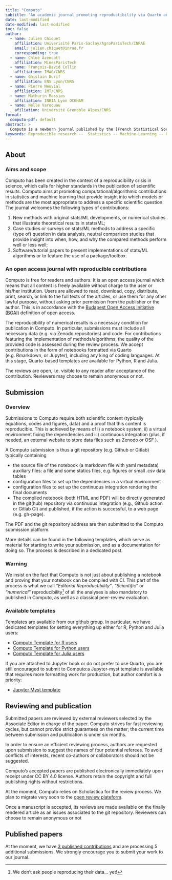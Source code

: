 ```yaml
---
title: "Computo"
subtitle: "An academic journal promoting reproductibility via Quarto and Continuous Integration"
date: last-modified
date-modified: last-modified
toc: false
author:
  - name: Julien Chiquet
    affiliation: Univerisité Paris-Saclay/AgroParisTech/INRAE
    email: julien.chiquet@inrae.fr
    corresponding: true
  - name: Chloé Azencott
    affiliation: MinesParisTech
  - name: François-David Collin
    affiliation: IMAG/CNRS
  - name: Ghislain Durif
    affiliation: ENS Lyon/CNRS
  - name: Pierre Neuvial
    affiliation: IMT/CNRS
  - name: Mathurin Massias
    affiliation: INRIA Lyon OCKHAM
  - name: Nelle Varoquau
    afiliation: Université Grenoble Alpes/CNRS
format:
  computo-pdf: default
abstract: >
  Computo is a newborn journal published by the [French Statistical Society](https://sfds.asso.fr/) which aims at promoting computational/algorithmic contributions in statistics and machine learning. In order to achieve this goal, Computo goes beyond classical static publications by leveraging technical advances in literate programming and scientific reporting. We present in this talk the solution that we put in place so far to support both editorial and scientific reproducibility, that relies on community-based tools like Quarto, Github actions and open review. See our webpage \url{https://computo.sfds.asso.fr/}, and github group \url{https://github.com/computorg}.
keywords: Reproducible research --  Statistics -- Machine-Learning -- Quarto -- R -- Python -- Julia 
---
```


## About

### Aims and scope

Computo has been created in the context of a reproducibility crisis in science, which calls for higher standards in the publication of scientific results. Computo aims at promoting computational/algorithmic contributions in statistics and machine learning that provide insight into which models or methods are the most appropriate to address a specific scientific question. The journal welcomes the following types of contributions:

1. New methods with original stats/ML developments, or numerical studies that illustrate theoretical results in stats/ML;
2. Case studies or surveys on stats/ML methods to address a specific (type of) question in data analysis, neutral comparison studies that provide insight into when, how, and why the compared methods perform well or less well;
3. Software/tutorial papers to present implementations of stats/ML algorithms or to feature the use of a package/toolbox.

### An open access journal with reproducible contributions

Computo is free for readers and authors. It is an open access journal which means that all content is freely available without charge to the user or his/her institution. Users are allowed to read, download, copy, distribute, print, search, or link to the full texts of the articles, or use them for any other lawful purpose, without asking prior permission from the publisher or the author. This is in accordance with the [Budapest Open Access Initiative (BOAI)](https://www.budapestopenaccessinitiative.org/) definition of open access.

The reproducibility of numerical results is a necessary condition for publication in Computo. In particular, submissions must include all necessary data (e.g. via Zenodo repositories) and code. For contributions featuring the implementation of methods/algorithms, the quality of the provided code is assessed during the review process. We accept contributions in the form of notebooks formatted via Quarto (e.g. Rmarkdown, or Jupyter), including any king of coding languages. At this stage, Quarto-based templates are available for Python, R and Julia.

The reviews are open, i.e. visible to any reader after acceptance of the contribution. Reviewers may choose to remain anonymous or not.

## Submission

### Overview

Submissions to Computo require both scientific content (typically equations, codes and figures, data) and a proof that this content is reproducible. This is achieved by means of i) a notebook system, ii) a virtual environment fixing the dependencies and iii) continuous integration (plus, if needed, an external website to store data files such as Zenodo or OSF ).

A Computo submission is thus a git repository (e.g. Github or Gitlab) typically containing

- the source file of the notebook (a markdown file with yaml metadata) auxiliary files: a  file and some statics files, e.g. figures or small .csv data tables
- configuration files to set up the dependencies in a virtual environment
- configuration files to set up the continuous integration rendering the final documents
- The compiled notebook (both HTML and PDF) will be directly generated in the git(hub) repository via continuous integration (e.g., Github action or Gitlab CI) and published, if the action is successful, to a web page (e.g. gh-page).

The PDF and the git repository address are then submitted to the Computo submission platform.

More details can be found in the following templates, which serve as material for starting to write your submission, and as a documentation for doing so. The process is described in a dedicated post.

::: {.callout-note}
### Warning
We insist on the fact that Computo is not just about publishing a notebook and proving that your notebook can be compiled with CI. This part of the process is what we call _"Editorial Reproductibility"_. _"Scientific"_ or _"numerical"_ reproducibility^[We don't ask people reproducing their data... yet!] of all the analyses is also mandatory to published in Computo, as well as a classical peer-review evaluation.
:::

### Available templates

Templates are available from our [github group](). In particular, we have dedicated templates for setting everything up either for R, Python and Julia users:

- [Computo Template for R users](https://github.com/computorg/template-computo-R)
- [Computo Template for Python users](https://github.com/computorg/template-computo-python)
- [Computo Template for Julia users](https://github.com/computorg/template-computo-julia)

If you are attached to Jupyter book or do not prefer to use Quarto, you are still encouraged to submit to Computo:a Jupyter-myst template is available that requires more formatting work for production, but author comfort is a priority:

- [Jupyter Myst template](https://github.com/computorg/template-computo-myst)

##  Reviewing and publication

Submitted papers are reviewed by external reviewers selected by the Associate Editor in charge of the paper. Computo strives for fast reviewing cycles, but cannot provide strict guarantees on the matter; the current time between submission and publication is under six months.

In order to ensure an efficient reviewing process, authors are requested upon submission to suggest the names of four potential referees. To avoid conflicts of interests, recent co-authors or collaborators should not be suggested.

Computo’s accepted papers are published electronically immediately upon receipt under CC BY 4.0 license. Authors retain the copyright and full publishing rights without restrictions.

At the moment, Computo relies on Scholastica for the review process. We plan to migrate very soon to the [open review plateform](https://openreview.net/).

Once a manuscript is accepted, its reviews are made available on the finally rendered article as an issues associated to the git repository. Reviewers can choose to remain anonymous or not

## Published papers

At the moment, we have [3 published contributions](https://computo.sfds.asso.fr/publications/) and are processing 5 additional submissions. We strongly encourage you to submit your work to our journal.

